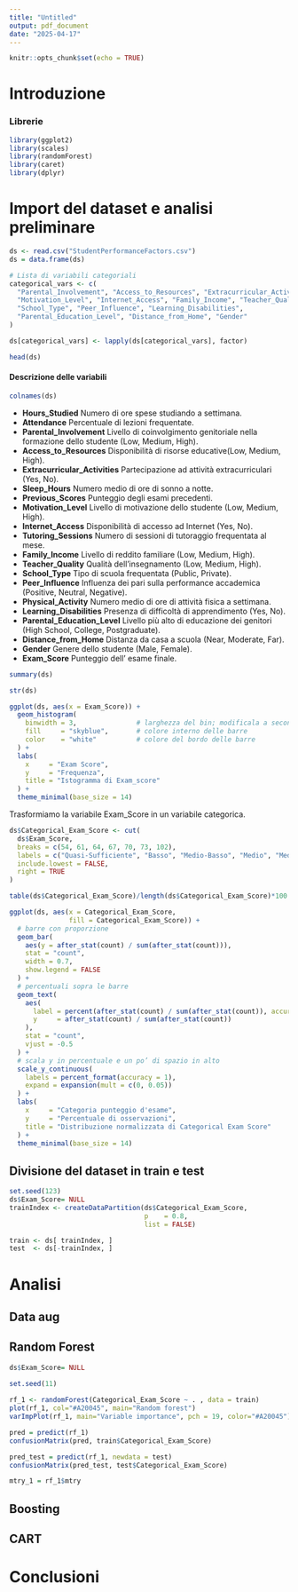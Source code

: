 ```yaml
---
title: "Untitled"
output: pdf_document
date: "2025-04-17"
---
```


```r
knitr::opts_chunk$set(echo = TRUE)
```

# Introduzione



### Librerie
```r
library(ggplot2)
library(scales)
library(randomForest) 
library(caret)
library(dplyr)
```


# Import del dataset e analisi preliminare

```r
ds <- read.csv("StudentPerformanceFactors.csv")
ds = data.frame(ds)

# Lista di variabili categoriali
categorical_vars <- c(
  "Parental_Involvement", "Access_to_Resources", "Extracurricular_Activities",
  "Motivation_Level", "Internet_Access", "Family_Income", "Teacher_Quality",
  "School_Type", "Peer_Influence", "Learning_Disabilities",
  "Parental_Education_Level", "Distance_from_Home", "Gender"
)

ds[categorical_vars] <- lapply(ds[categorical_vars], factor)

head(ds)
```

#### Descrizione delle variabili
```r
colnames(ds)
```

*   **Hours_Studied**	Numero di ore spese studiando a settimana.
*   **Attendance** Percentuale di lezioni frequentate.
*   **Parental_Involvement** Livello di coinvolgimento genitoriale nella formazione dello studente (Low, Medium, High).
*   **Access_to_Resources**	Disponibilità di risorse educative(Low, Medium, High).
*   **Extracurricular_Activities** Partecipazione ad attività extracurriculari (Yes, No).
*   **Sleep_Hours**	Numero medio di ore di sonno a notte.
*   **Previous_Scores**	Punteggio degli esami precedenti.
*   **Motivation_Level** Livello di motivazione dello studente (Low, Medium, High).
*   **Internet_Access**	Disponibilità di accesso ad Internet (Yes, No).
*   **Tutoring_Sessions**	Numero di sessioni di tutoraggio frequentata al mese.
*   **Family_Income**	Livello di reddito familiare (Low, Medium, High).
*   **Teacher_Quality**	Qualità dell'insegnamento (Low, Medium, High).
*   **School_Type**	Tipo di scuola frequentata (Public, Private).
*   **Peer_Influence**	Influenza dei pari sulla performance accademica (Positive, Neutral, Negative).
*   **Physical_Activity**	Numero medio di ore di attività fisica a settimana.
*   **Learning_Disabilities**	Presenza di difficoltà di apprendimento (Yes, No).
*   **Parental_Education_Level**	Livello più alto di educazione dei genitori (High School, College, Postgraduate).
*   **Distance_from_Home**	Distanza da casa a scuola (Near, Moderate, Far).
*  **Gender**	Genere dello studente (Male, Female).
*   **Exam_Score**	Punteggio dell' esame finale.



```r
summary(ds)
```


```r
str(ds)
```


```r
ggplot(ds, aes(x = Exam_Score)) +
  geom_histogram(
    binwidth = 3,               # larghezza del bin; modificala a seconda della granularità desiderata
    fill     = "skyblue",       # colore interno delle barre
    color    = "white"          # colore del bordo delle barre
  ) +
  labs(
    x     = "Exam Score",
    y     = "Frequenza",
    title = "Istogramma di Exam_score"
  ) +
  theme_minimal(base_size = 14)
```



Trasformiamo la variabile Exam_Score in un variabile categorica.
```r
ds$Categorical_Exam_Score <- cut(
  ds$Exam_Score,
  breaks = c(54, 61, 64, 67, 70, 73, 102),
  labels = c("Quasi-Sufficiente", "Basso", "Medio-Basso", "Medio", "Medio-Alto", "Alto"),
  include.lowest = FALSE,
  right = TRUE
)

table(ds$Categorical_Exam_Score)/length(ds$Categorical_Exam_Score)*100

ggplot(ds, aes(x = Categorical_Exam_Score, 
               fill = Categorical_Exam_Score)) +
  # barre con proporzione
  geom_bar(
    aes(y = after_stat(count) / sum(after_stat(count))),
    stat = "count",
    width = 0.7,
    show.legend = FALSE
  ) +
  # percentuali sopra le barre
  geom_text(
    aes(
      label = percent(after_stat(count) / sum(after_stat(count)), accuracy = 1),
      y     = after_stat(count) / sum(after_stat(count))
    ),
    stat = "count",
    vjust = -0.5
  ) +
  # scala y in percentuale e un po’ di spazio in alto
  scale_y_continuous(
    labels = percent_format(accuracy = 1),
    expand = expansion(mult = c(0, 0.05))
  ) +
  labs(
    x     = "Categoria punteggio d'esame",
    y     = "Percentuale di osservazioni",
    title = "Distribuzione normalizzata di Categorical Exam Score"
  ) +
  theme_minimal(base_size = 14)
```

## Divisione del dataset in train e test

```r
set.seed(123)
ds$Exam_Score= NULL
trainIndex <- createDataPartition(ds$Categorical_Exam_Score, 
                                  p    = 0.8,
                                  list = FALSE)

train <- ds[ trainIndex, ]
test  <- ds[-trainIndex, ]
```


# Analisi

## Data aug


## Random Forest

```r
ds$Exam_Score= NULL

set.seed(11)
 
rf_1 <- randomForest(Categorical_Exam_Score ~ . , data = train)
plot(rf_1, col="#A20045", main="Random forest")
varImpPlot(rf_1, main="Variable importance", pch = 19, color="#A20045")
```

```r
pred = predict(rf_1)
confusionMatrix(pred, train$Categorical_Exam_Score)
```

```r
pred_test = predict(rf_1, newdata = test)
confusionMatrix(pred_test, test$Categorical_Exam_Score)
```


```r
mtry_1 = rf_1$mtry
```

## Boosting

## CART




# Conclusioni